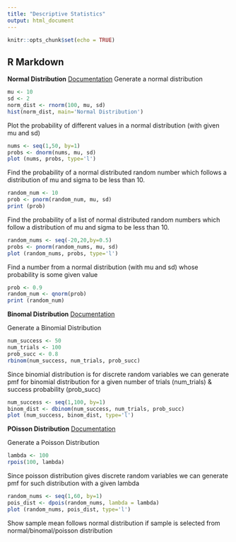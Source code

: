 ```yaml
---
title: "Descriptive Statistics"
output: html_document
---
```


```r
knitr::opts_chunk$set(echo = TRUE)
```

## R Markdown

<b>Normal Distribution</b>
<a href='https://www.tutorialspoint.com/r/r_normal_distribution.htm'>Documentation</a>
Generate a normal distribution
```r
mu <- 10
sd <- 2
norm_dist <- rnorm(100, mu, sd)
hist(norm_dist, main='Normal Distribution')
```

Plot the probability of different values in a normal distribution (with given mu and sd)
```r
nums <- seq(1,50, by=1)
probs <- dnorm(nums, mu, sd)
plot (nums, probs, type='l')
```

Find the probability of a normal distributed random number which follows a distribution of mu and sigma to be less than 10.
```r
random_num <- 10
prob <- pnorm(random_num, mu, sd)
print (prob)
```

Find the probability of a list of normal distributed random numbers which follow a distribution of mu and sigma to be less than 10.
```r
random_nums <- seq(-20,20,by=0.5)
probs <- pnorm(random_nums, mu, sd)
plot (random_nums, probs, type='l')
```

Find a number from a normal distribution (with mu and sd) whose probability is some given value
```r
prob <- 0.9
random_num <- qnorm(prob)
print (random_num)
```

<b>Binomal Distribution</b>
<a href='https://www.tutorialspoint.com/r/r_binomial_distribution.htm'>Documentation</a>
<br/>

Generate a Binomial Distribution
```r
num_success <- 50
num_trials <- 100
prob_succ <- 0.8
rbinom(num_success, num_trials, prob_succ)
```

Since binomial distribution is for discrete random variables we can generate pmf for binomial distribution for a given number of trials (num_trials) & success probability (prob_succ)
```r
num_success <- seq(1,100, by=1)
binom_dist <- dbinom(num_success, num_trials, prob_succ)
plot (num_success, binom_dist, type='l')
```
<b>POisson Distribution</b>
<a href='https://www.tutorialspoint.com/r/r_poisson_distribution.htm'>Documentation</a>
<br/>

Generate a Poisson Distribution
```r
lambda <- 100
rpois(100, lambda)
```

Since poisson distribution gives discrete random variables we can generate pmf for such distribution with a given lambda
```r
random_nums <- seq(1,60, by=1)
pois_dist <- dpois(random_nums, lambda = lambda)
plot (random_nums, pois_dist, type='l')
```

Show sample mean follows normal distribution if sample is selected from normal/binomal/poisson distribution